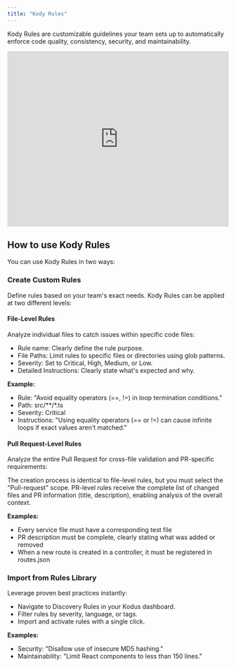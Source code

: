 ```yaml
---
title: "Kody Rules"
---
```


Kody Rules are customizable guidelines your team sets up to automatically enforce code quality, consistency, security, and maintainability.

<iframe
  width="100%"
  height="400"
  src="https://www.youtube.com/embed/KrzlUmmJh3s?si=igZuKTjlfT2FwRVm"
  title="YouTube video player"
  frameborder="0"
  allow="accelerometer; autoplay; clipboard-write; encrypted-media; gyroscope; picture-in-picture; web-share"
  referrerpolicy="strict-origin-when-cross-origin"
  allowfullscreen
></iframe>

## How to use Kody Rules

You can use Kody Rules in two ways:

### Create Custom Rules

Define rules based on your team's exact needs. Kody Rules can be applied at two different levels:

#### File-Level Rules
Analyze individual files to catch issues within specific code files:

- Rule name: Clearly define the rule purpose.
- File Paths: Limit rules to specific files or directories using glob patterns.
- Severity: Set to Critical, High, Medium, or Low.
- Detailed Instructions: Clearly state what's expected and why.

**Example:**

- Rule: "Avoid equality operators (==, !=) in loop termination conditions."
- Path: src/**/*.ts
- Severity: Critical
- Instructions: "Using equality operators (== or !=) can cause infinite loops if exact values aren't matched."

#### Pull Request-Level Rules
Analyze the entire Pull Request for cross-file validation and PR-specific requirements:

The creation process is identical to file-level rules, but you must select the "Pull-request" scope. PR-level rules receive the complete list of changed files and PR information (title, description), enabling analysis of the overall context.

**Examples:**
- Every service file must have a corresponding test file
- PR description must be complete, clearly stating what was added or removed
- When a new route is created in a controller, it must be registered in routes.json

### Import from Rules Library

Leverage proven best practices instantly:

- Navigate to Discovery Rules in your Kodus dashboard.
- Filter rules by severity, language, or tags.
- Import and activate rules with a single click.

**Examples:**

- Security: "Disallow use of insecure MD5 hashing."
- Maintainability: "Limit React components to less than 150 lines."

